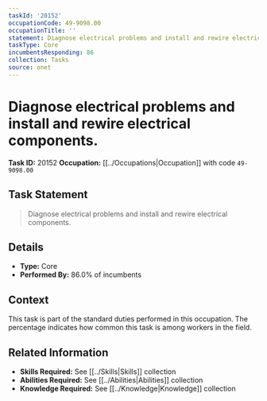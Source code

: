 ```yaml
---
taskId: '20152'
occupationCode: 49-9098.00
occupationTitle: ''
statement: Diagnose electrical problems and install and rewire electrical components.
taskType: Core
incumbentsResponding: 86
collection: Tasks
source: onet
---
```

# Diagnose electrical problems and install and rewire electrical components.

**Task ID:** 20152
**Occupation:** [[../Occupations|Occupation]] with code `49-9098.00`

## Task Statement

> Diagnose electrical problems and install and rewire electrical components.

## Details

- **Type:** Core
- **Performed By:** 86.0% of incumbents

## Context

This task is part of the standard duties performed in this occupation. The percentage indicates how common this task is among workers in the field.

## Related Information

- **Skills Required:** See [[../Skills|Skills]] collection
- **Abilities Required:** See [[../Abilities|Abilities]] collection
- **Knowledge Required:** See [[../Knowledge|Knowledge]] collection
